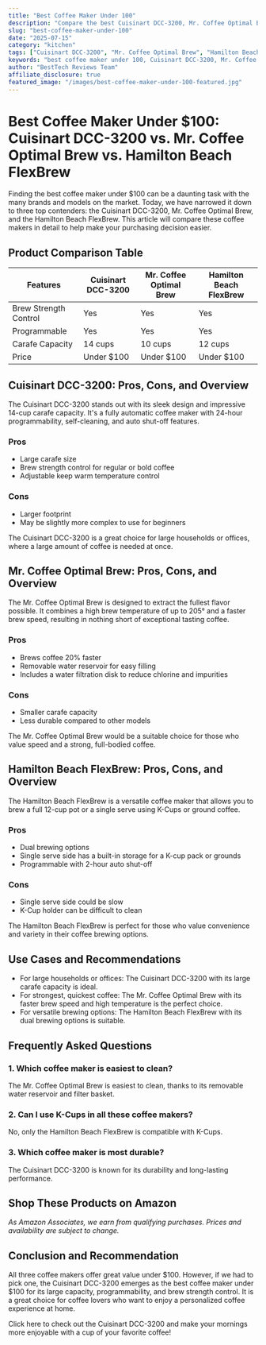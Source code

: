 ```yaml
---
title: "Best Coffee Maker Under 100"
description: "Compare the best Cuisinart DCC-3200, Mr. Coffee Optimal Brew, Hamilton Beach FlexBrew and more. Find the perfect kitchen with our detailed reviews and recommendations."
slug: "best-coffee-maker-under-100"
date: "2025-07-15"
category: "kitchen"
tags: ["Cuisinart DCC-3200", "Mr. Coffee Optimal Brew", "Hamilton Beach FlexBrew"]
keywords: "best coffee maker under 100, Cuisinart DCC-3200, Mr. Coffee Optimal Brew, Hamilton Beach FlexBrew"
author: "BestTech Reviews Team"
affiliate_disclosure: true
featured_image: "/images/best-coffee-maker-under-100-featured.jpg"
---
```


# Best Coffee Maker Under $100: <ProductLink productName="Cuisinart DCC-3200">Cuisinart DCC-3200</ProductLink> vs. Mr. Coffee Optimal Brew vs. Hamilton Beach FlexBrew

Finding the best coffee maker under $100 can be a daunting task with the many brands and models on the market. Today, we have narrowed it down to three top contenders: the <ProductLink productName="Cuisinart DCC-3200">Cuisinart DCC-3200</ProductLink>, Mr. Coffee Optimal Brew, and the Hamilton Beach FlexBrew. This article will compare these coffee makers in detail to help make your purchasing decision easier.

## Product Comparison Table

| Features | <ProductLink productName="Cuisinart DCC-3200">Cuisinart DCC-3200</ProductLink> | Mr. Coffee Optimal Brew | Hamilton Beach FlexBrew |
| --- | --- | --- | --- |
| Brew Strength Control | Yes | Yes | Yes |
| Programmable | Yes | Yes | Yes |
| Carafe Capacity | 14 cups | 10 cups | 12 cups |
| Price | Under $100 | Under $100 | Under $100 |

## <ProductLink productName="Cuisinart DCC-3200">Cuisinart DCC-3200</ProductLink>: Pros, Cons, and Overview

The <ProductLink productName="Cuisinart DCC-3200">Cuisinart DCC-3200</ProductLink> stands out with its sleek design and impressive 14-cup carafe capacity. It's a fully automatic coffee maker with 24-hour programmability, self-cleaning, and auto shut-off features.

### Pros
- Large carafe size
- Brew strength control for regular or bold coffee
- Adjustable keep warm temperature control

### Cons
- Larger footprint
- May be slightly more complex to use for beginners

The <ProductLink productName="Cuisinart DCC-3200">Cuisinart DCC-3200</ProductLink> is a great choice for large households or offices, where a large amount of coffee is needed at once. 

## <ProductLink productName="Mr. Coffee Optimal Brew">Mr. Coffee Optimal Brew</ProductLink>: Pros, Cons, and Overview

The <ProductLink productName="Mr. Coffee Optimal Brew">Mr. Coffee Optimal Brew</ProductLink> is designed to extract the fullest flavor possible. It combines a high brew temperature of up to 205° and a faster brew speed, resulting in nothing short of exceptional tasting coffee.

### Pros
- Brews coffee 20% faster
- Removable water reservoir for easy filling
- Includes a water filtration disk to reduce chlorine and impurities

### Cons
- Smaller carafe capacity
- Less durable compared to other models

The <ProductLink productName="Mr. Coffee Optimal Brew">Mr. Coffee Optimal Brew</ProductLink> would be a suitable choice for those who value speed and a strong, full-bodied coffee.

## <ProductLink productName="Hamilton Beach FlexBrew">Hamilton Beach FlexBrew</ProductLink>: Pros, Cons, and Overview

The <ProductLink productName="Hamilton Beach FlexBrew">Hamilton Beach FlexBrew</ProductLink> is a versatile coffee maker that allows you to brew a full 12-cup pot or a single serve using K-Cups or ground coffee.

### Pros
- Dual brewing options
- Single serve side has a built-in storage for a K-cup pack or grounds
- Programmable with 2-hour auto shut-off

### Cons
- Single serve side could be slow
- K-Cup holder can be difficult to clean

The <ProductLink productName="Hamilton Beach FlexBrew">Hamilton Beach FlexBrew</ProductLink> is perfect for those who value convenience and variety in their coffee brewing options.

## Use Cases and Recommendations

- For large households or offices: The <ProductLink productName="Cuisinart DCC-3200">Cuisinart DCC-3200</ProductLink> with its large carafe capacity is ideal.
- For strongest, quickest coffee: The Mr. Coffee Optimal Brew with its faster brew speed and high temperature is the perfect choice.
- For versatile brewing options: The <ProductLink productName="Hamilton Beach FlexBrew">Hamilton Beach FlexBrew</ProductLink> with its dual brewing options is suitable.

## Frequently Asked Questions

### 1. Which coffee maker is easiest to clean?

The <ProductLink productName="Mr. Coffee Optimal Brew">Mr. Coffee Optimal Brew</ProductLink> is easiest to clean, thanks to its removable water reservoir and filter basket.

### 2. Can I use K-Cups in all these coffee makers?

No, only the <ProductLink productName="Hamilton Beach FlexBrew">Hamilton Beach FlexBrew</ProductLink> is compatible with K-Cups.

### 3. Which coffee maker is most durable?

The <ProductLink productName="Cuisinart DCC-3200">Cuisinart DCC-3200</ProductLink> is known for its durability and long-lasting performance.


## Shop These Products on Amazon

<div style={{display: "flex", gap: "1rem", flexWrap: "wrap", margin: "2rem 0"}}>
  <AmazonButton productName="Cuisinart DCC-3200" />
  <AmazonButton productName="Mr. Coffee Optimal Brew" />
  <AmazonButton productName="Hamilton Beach FlexBrew" />
</div>

*As Amazon Associates, we earn from qualifying purchases. Prices and availability are subject to change.*

## Conclusion and Recommendation

All three coffee makers offer great value under $100. However, if we had to pick one, the <ProductLink productName="Cuisinart DCC-3200">Cuisinart DCC-3200</ProductLink> emerges as the best coffee maker under $100 for its large capacity, programmability, and brew strength control. It is a great choice for coffee lovers who want to enjoy a personalized coffee experience at home.
  
Click here to check out the <ProductLink productName="Cuisinart DCC-3200">Cuisinart DCC-3200</ProductLink> and make your mornings more enjoyable with a cup of your favorite coffee!